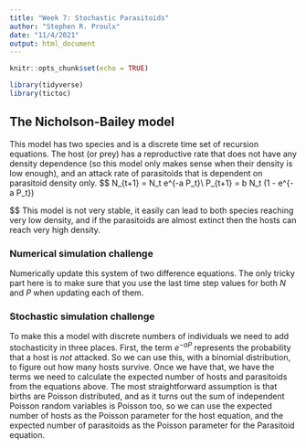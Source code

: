 ```yaml
---
title: "Week 7: Stochastic Parasitoids"
author: "Stephen R. Proulx"
date: "11/4/2021"
output: html_document
---
```


```r
knitr::opts_chunk$set(echo = TRUE)

library(tidyverse)
library(tictoc)
```

## The Nicholson-Bailey model
This model has two species and is a discrete time set of recursion equations. The host (or prey) has a reproductive rate that does not have any density dependence (so this model only makes sense when their density is low enough), and an attack rate of parasitoids that is dependent on parasitoid density only. 
$$
N_{t+1} = \lambda N_t e^{-a P_t}\\
P_{t+1} = b N_t (1 - e^{-a P_t})

$$
This model is not very stable, it easily can lead to both species reaching very low density, and if the parasitoids are almost extinct then the hosts can reach very high density.

### Numerical simulation challenge 
Numerically update this system of two difference equations. The only tricky part here is to make sure that you use the last time step values for both $N$ and $P$ when updating each of them.


### Stochastic simulation challenge
To make this a model with discrete numbers of individuals we need to add stochasticity in three places. First, the term $e^{-a P}$ represents the probability that a host is *not* attacked. So we can use this, with a binomial distribution, to figure out how many hosts survive. Once we have that, we have the terms we need to calculate the expected number of hosts and parasitoids from the equations above. The most straightforward assumption is that births are Poisson distributed, and as it turns out the sum of independent Poisson random variables is Poisson too, so we can use the expected number of hosts as the Poisson parameter for the host equation, and the expected number of parasitoids as the Poisson parameter for the Parasitoid equation.


